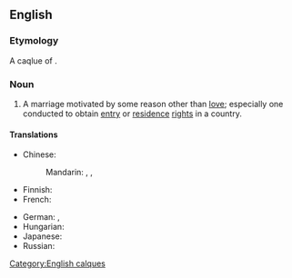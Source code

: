 ==English==

===Etymology===
A caqlue of {{etyl|fr|-}} {{term|mariage de convenance|lang=fr}}.

===Noun===
{{en-noun|sg=[[marriage]] of [[convenience]]|marriages of convenience}}

# A marriage motivated by some reason other than [[love]]; especially one conducted to obtain [[entry]] or [[residence]] [[right]]s in a country.

====Translations====
{{trans-top|marriage motivated by some reason other than love}}
* Chinese:
*: Mandarin: {{t|zh|權宜婚姻|sc=Hani}}, {{t|zh|权宜婚姻|tr=quányí hūnyīn|sc=Hani}}, {{t|zh|政治婚姻|tr=zhèngzhì hūnyīn|sc=Hani}}
* Finnish: {{t-|fi|mukavuusavioliitto}}
* French: {{t|fr|mariage de convenance|m}}
{{trans-mid}}
* German: {{t|de|Vernunftehe|f}}, {{t|de|Konvenienzehe|f}}
* Hungarian: {{t+|hu|érdekházasság}}
* Japanese: {{t|ja|政略結婚|tr=せいりゃくけっこん, seiryaku kekkon|sc=Jpan}}
* Russian: {{t|ru|брак по расчёту|m|tr=brak po rasčótu|sc=Cyrl}}
{{trans-bottom}}

[[Category:English calques]]